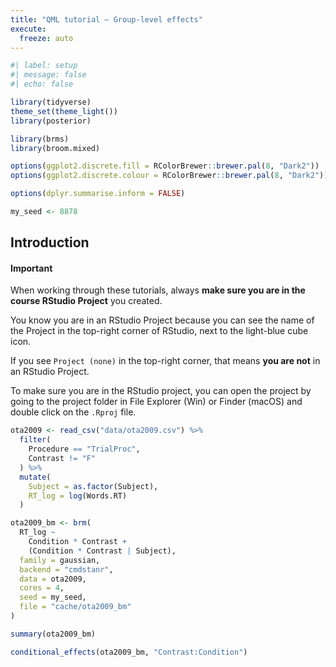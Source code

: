 ```yaml
---
title: "QML tutorial – Group-level effects"
execute: 
  freeze: auto
---
```


```r
#| label: setup
#| message: false
#| echo: false

library(tidyverse)
theme_set(theme_light())
library(posterior)

library(brms)
library(broom.mixed)

options(ggplot2.discrete.fill = RColorBrewer::brewer.pal(8, "Dark2"))
options(ggplot2.discrete.colour = RColorBrewer::brewer.pal(8, "Dark2"))

options(dplyr.summarise.inform = FALSE)

my_seed <- 8878
```


## Introduction

::: callout-warning
#### Important

When working through these tutorials, always **make sure you are in the course RStudio Project** you created.

You know you are in an RStudio Project because you can see the name of the Project in the top-right corner of RStudio, next to the light-blue cube icon.

If you see `Project (none)` in the top-right corner, that means **you are not** in an RStudio Project.

To make sure you are in the RStudio project, you can open the project by going to the project folder in File Explorer (Win) or Finder (macOS) and double click on the `.Rproj` file.
:::

```r
ota2009 <- read_csv("data/ota2009.csv") %>%
  filter(
    Procedure == "TrialProc",
    Contrast != "F"
  ) %>%
  mutate(
    Subject = as.factor(Subject),
    RT_log = log(Words.RT)
  )
```

```r
ota2009_bm <- brm(
  RT_log ~
    Condition * Contrast +
    (Condition * Contrast | Subject),
  family = gaussian,
  backend = "cmdstanr",
  data = ota2009,
  cores = 4,
  seed = my_seed,
  file = "cache/ota2009_bm"
)
```

```r
summary(ota2009_bm)
```

```r
conditional_effects(ota2009_bm, "Contrast:Condition")
```

